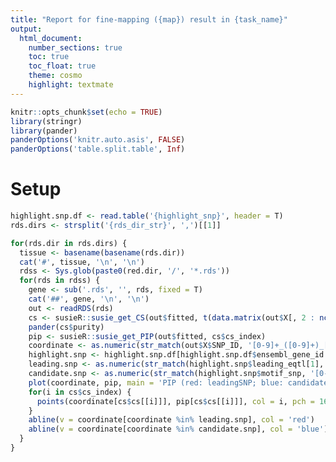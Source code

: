 ```yaml
---
title: "Report for fine-mapping ({map}) result in {task_name}"
output:
  html_document:
    number_sections: true
    toc: true
    toc_float: true
    theme: cosmo
    highlight: textmate
---
```


```r
knitr::opts_chunk$set(echo = TRUE)
library(stringr)
library(pander)
panderOptions('knitr.auto.asis', FALSE)
panderOptions('table.split.table', Inf)
```

# Setup

```r
highlight.snp.df <- read.table('{highlight_snp}', header = T)
rds.dirs <- strsplit('{rds_dir_str}', ',')[[1]]
```

```r
for(rds.dir in rds.dirs) {
  tissue <- basename(basename(rds.dir))
  cat('#', tissue, '\n', '\n')
  rdss <- Sys.glob(paste0(red.dir, '/', '*.rds'))
  for(rds in rdss) {
    gene <- sub('.rds', '', rds, fixed = T)
    cat('##', gene, '\n', '\n')
    out <- readRDS(rds)
    cs <- susieR::susie_get_CS(out$fitted, t(data.matrix(out$X[, 2 : ncol(out$X)])), coverage = .9)
    pander(cs$purity)
    pip <- susieR::susie_get_PIP(out$fitted, cs$cs_index)
    coordinate <- as.numeric(str_match(out$X$SNP_ID, '[0-9]+_([0-9]+)_[A-Za-z]+_[A-Za-z]+_[A-Za-z0-9]+')[, 2])
    highlight.snp <- highlight.snp.df[highlight.snp.df$ensembl_gene_id == str_match(gene, '([A-Za-z0-9]+).[A-Za-z0-9]+')[, 2] & highlight.snp.df$tissue == tissue, ]
    leading.snp <- as.numeric(str_match(highlight.snp$leading_eqtl[1], '[0-9]+_([0-9]+)_[A-Za-z]+_[A-Za-z]+_[A-Za-z0-9]+')[, 2])
    candidate.snp <- as.numeric(str_match(highlight.snp$motif_snp, '[0-9]+_([0-9]+)_[A-Za-z]+_[A-Za-z]+_[A-Za-z0-9]+')[, 2])
    plot(coordinate, pip, main = 'PIP (red: leadingSNP; blue: candidateSNP')
    for(i in cs$cs_index) {
      points(coordinate[cs$cs[[i]]], pip[cs$cs[[i]]], col = i, pch = 16)
    }
    abline(v = coordinate[coordinate %in% leading.snp], col = 'red')
    abline(v = coordinate[coordinate %in% candidate.snp], col = 'blue')
  }
}

```